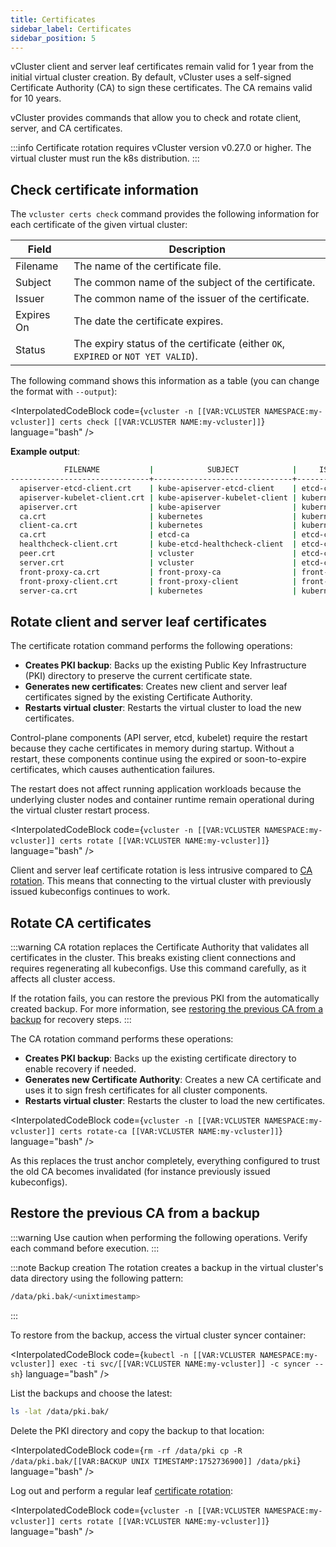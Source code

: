 ```yaml
---
title: Certificates
sidebar_label: Certificates
sidebar_position: 5
---
```



<!--vale off-->

vCluster client and server leaf certificates remain valid for 1 year from the initial virtual cluster creation.
By default, vCluster uses a self-signed Certificate Authority (CA) to sign these certificates. The CA remains valid for 10 years.

vCluster provides commands that allow you to check and rotate client, server, and CA certificates.

:::info
Certificate rotation requires vCluster version v0.27.0 or higher. 
The virtual cluster must run the k8s distribution.
:::

## Check certificate information

The `vcluster certs check` command provides the following information for each certificate of the given virtual cluster:

| Field       | Description                                                                       |
|-------------|-----------------------------------------------------------------------------------|
| Filename    | The name of the certificate file.                                                 |
| Subject     | The common name of the subject of the certificate.                                |
| Issuer      | The common name of the issuer of the certificate.                                 |
| Expires On  | The date the certificate expires.                                                 |
| Status      | The expiry status of the certificate (either `OK`, `EXPIRED` or `NOT YET VALID`). |

The following command shows this information as a table (you can change the format with `--output`):

<InterpolatedCodeBlock
  code={`vcluster -n [[VAR:VCLUSTER NAMESPACE:my-vcluster]] certs check [[VAR:VCLUSTER NAME:my-vcluster]]`}
  language="bash"
/>

**Example output**:

```bash
            FILENAME           |            SUBJECT            |     ISSUER     |       EXPIRES ON       | STATUS
-------------------------------+-------------------------------+----------------+------------------------+---------
  apiserver-etcd-client.crt    | kube-apiserver-etcd-client    | etcd-ca        | Jul 14, 2026 19:24 UTC | OK
  apiserver-kubelet-client.crt | kube-apiserver-kubelet-client | kubernetes     | Jul 14, 2026 19:24 UTC | OK
  apiserver.crt                | kube-apiserver                | kubernetes     | Jul 14, 2026 19:24 UTC | OK
  ca.crt                       | kubernetes                    | kubernetes     | Jul 12, 2035 19:24 UTC | OK
  client-ca.crt                | kubernetes                    | kubernetes     | Jul 12, 2035 19:24 UTC | OK
  ca.crt                       | etcd-ca                       | etcd-ca        | Jul 12, 2035 19:24 UTC | OK
  healthcheck-client.crt       | kube-etcd-healthcheck-client  | etcd-ca        | Jul 14, 2026 19:24 UTC | OK
  peer.crt                     | vcluster                      | etcd-ca        | Jul 14, 2026 19:24 UTC | OK
  server.crt                   | vcluster                      | etcd-ca        | Jul 14, 2026 19:24 UTC | OK
  front-proxy-ca.crt           | front-proxy-ca                | front-proxy-ca | Jul 12, 2035 19:24 UTC | OK
  front-proxy-client.crt       | front-proxy-client            | front-proxy-ca | Jul 14, 2026 19:24 UTC | OK
  server-ca.crt                | kubernetes                    | kubernetes     | Jul 12, 2035 19:24 UTC | OK

```


## Rotate client and server leaf certificates

The certificate rotation command performs the following operations:

- **Creates PKI backup**: Backs up the existing Public Key Infrastructure (PKI) directory to preserve the current certificate state.
- **Generates new certificates**: Creates new client and server leaf certificates signed by the existing Certificate Authority.
- **Restarts virtual cluster**: Restarts the virtual cluster to load the new certificates.

Control-plane components (API server, etcd, kubelet) require the restart because they cache certificates in memory during startup. Without a restart, these components continue using the expired or soon-to-expire certificates, which causes authentication failures.

The restart does not affect running application workloads because the underlying cluster nodes and container runtime remain operational during the virtual cluster restart process.

<InterpolatedCodeBlock
  code={`vcluster -n [[VAR:VCLUSTER NAMESPACE:my-vcluster]] certs rotate [[VAR:VCLUSTER NAME:my-vcluster]]`}
  language="bash"
/>

Client and server leaf certificate rotation is less intrusive compared to [CA rotation](#rotating-ca-certificates). 
This means that connecting to the virtual cluster with previously issued kubeconfigs continues to work.

## Rotate CA certificates

:::warning
CA rotation replaces the Certificate Authority that validates all certificates in the cluster. This breaks existing client connections and requires regenerating all kubeconfigs. Use this command carefully, as it affects all cluster access.

If the rotation fails, you can restore the previous PKI from the automatically created backup. For more information, see [restoring the previous CA from a backup](#restoring-the-previous-ca-from-a-backup) for recovery steps.
:::

The CA rotation command performs these operations:

- **Creates PKI backup**: Backs up the existing certificate directory to enable recovery if needed.
- **Generates new Certificate Authority**: Creates a new CA certificate and uses it to sign fresh certificates for all cluster components.  
- **Restarts virtual cluster**: Restarts the cluster to load the new certificates.

<InterpolatedCodeBlock
  code={`vcluster -n [[VAR:VCLUSTER NAMESPACE:my-vcluster]] certs rotate-ca [[VAR:VCLUSTER NAME:my-vcluster]]`}
  language="bash"
/>

As this replaces the trust anchor completely, everything configured to trust the old CA becomes invalidated (for instance previously issued kubeconfigs).

## Restore the previous CA from a backup

:::warning
Use caution when performing the following operations. Verify each command before execution.
:::

:::note Backup creation
The rotation creates a backup in the virtual cluster's data directory using the following pattern:

```bash
/data/pki.bak/<unixtimestamp>
```
:::

<Flow>
<Step>

To restore from the backup, access the virtual cluster syncer container:

<InterpolatedCodeBlock
  code={`kubectl -n [[VAR:VCLUSTER NAMESPACE:my-vcluster]] exec -ti svc/[[VAR:VCLUSTER NAME:my-vcluster]] -c syncer -- sh`}
  language="bash"
/>

<Step>
<Step>

List the backups and choose the latest:

```bash
ls -lat /data/pki.bak/
```
</Step>

<Step>
Delete the PKI directory and copy the backup to that location:

<InterpolatedCodeBlock
  code={`rm -rf /data/pki
cp -R /data/pki.bak/[[VAR:BACKUP UNIX TIMESTAMP:1752736900]] /data/pki`}
  language="bash"
/>

</Step>
<Step>

Log out and perform a regular leaf [certificate rotation](#rotating-client-and-server-leaf-certificates):

<InterpolatedCodeBlock
  code={`vcluster -n [[VAR:VCLUSTER NAMESPACE:my-vcluster]] certs rotate [[VAR:VCLUSTER NAME:my-vcluster]]`}
  language="bash"
/>

</Step>
</Flow>
